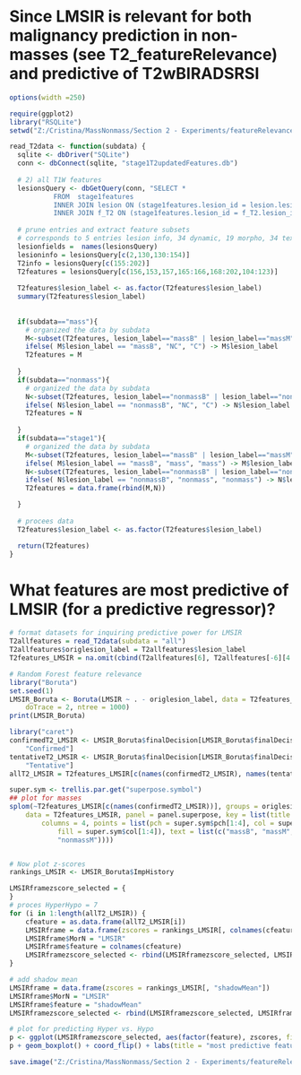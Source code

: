Since LMSIR is relevant for both malignancy prediction in non-masses (see T2_featureRelevance) and predictive of T2wBIRADSRSI
======
```r
options(width =250)
```

```r
require(ggplot2)
library("RSQLite")
setwd("Z:/Cristina/MassNonmass/Section 2 - Experiments/featureRelevance")
```

```r
read_T2data <- function(subdata) {
  sqlite <- dbDriver("SQLite")
  conn <- dbConnect(sqlite, "stage1T2updatedFeatures.db")
  
  # 2) all T1W features
  lesionsQuery <- dbGetQuery(conn, "SELECT *
           FROM  stage1features
           INNER JOIN lesion ON (stage1features.lesion_id = lesion.lesion_id)
           INNER JOIN f_T2 ON (stage1features.lesion_id = f_T2.lesion_id)")
  
  # prune entries and extract feature subsets
  # corresponds to 5 entries lesion info, 34 dynamic, 19 morpho, 34 texture fueatures
  lesionfields =  names(lesionsQuery)
  lesioninfo = lesionsQuery[c(2,130,130:154)]
  T2info = lesionsQuery[c(155:202)]
  T2features = lesionsQuery[c(156,153,157,165:166,168:202,104:123)]
  
  T2features$lesion_label <- as.factor(T2features$lesion_label)
  summary(T2features$lesion_label)
 
    
  if(subdata=="mass"){
    # organized the data by subdata
    M<-subset(T2features, lesion_label=="massB" | lesion_label=="massM")
    ifelse( M$lesion_label == "massB", "NC", "C") -> M$lesion_label
    T2features = M
    
  }
  if(subdata=="nonmass"){
    # organized the data by subdata
    N<-subset(T2features, lesion_label=="nonmassB" | lesion_label=="nonmassM")
    ifelse( N$lesion_label == "nonmassB", "NC", "C") -> N$lesion_label
    T2features = N
    
  }
  if(subdata=="stage1"){
    # organized the data by subdata
    M<-subset(T2features, lesion_label=="massB" | lesion_label=="massM")
    ifelse( M$lesion_label == "massB", "mass", "mass") -> M$lesion_label
    N<-subset(T2features, lesion_label=="nonmassB" | lesion_label=="nonmassM")
    ifelse( N$lesion_label == "nonmassB", "nonmass", "nonmass") -> N$lesion_label
    T2features = data.frame(rbind(M,N)) 

  }
  
  # procees data
  T2features$lesion_label <- as.factor(T2features$lesion_label)

  return(T2features)
}

```


What features are most predictive of LMSIR (for a predictive regressor)?
==================
```r
# format datasets for inquiring predictive power for LMSIR
T2allfeatures = read_T2data(subdata = "all")
T2allfeatures$origlesion_label = T2allfeatures$lesion_label
T2features_LMSIR = na.omit(cbind(T2allfeatures[6], T2allfeatures[-6][4:ncol(T2allfeatures)-1]))

# Random Forest feature relevance
library("Boruta")
set.seed(1)
LMSIR_Boruta <- Boruta(LMSIR ~ . - origlesion_label, data = T2features_LMSIR, 
    doTrace = 2, ntree = 1000)
print(LMSIR_Boruta)

library("caret")
confirmedT2_LMSIR <- LMSIR_Boruta$finalDecision[LMSIR_Boruta$finalDecision == 
    "Confirmed"]
tentativeT2_LMSIR <- LMSIR_Boruta$finalDecision[LMSIR_Boruta$finalDecision == 
    "Tentative"]
allT2_LMSIR = T2features_LMSIR[c(names(confirmedT2_LMSIR), names(tentativeT2_LMSIR))]

super.sym <- trellis.par.get("superpose.symbol")
## plot for masses
splom(~T2features_LMSIR[c(names(confirmedT2_LMSIR))], groups = origlesion_label, 
    data = T2features_LMSIR, panel = panel.superpose, key = list(title = "T2 relevant LMSIR features", 
        columns = 4, points = list(pch = super.sym$pch[1:4], col = super.sym$col[1:4], 
            fill = super.sym$col[1:4]), text = list(c("massB", "massM", "nonmassB", 
            "nonmassM"))))


# Now plot z-scores
rankings_LMSIR <- LMSIR_Boruta$ImpHistory

LMSIRframezscore_selected = {
}
# proces HyperHypo = 7
for (i in 1:length(allT2_LMSIR)) {
    cfeature = as.data.frame(allT2_LMSIR[i])
    LMSIRframe = data.frame(zscores = rankings_LMSIR[, colnames(cfeature)])
    LMSIRframe$MorN = "LMSIR"
    LMSIRframe$feature = colnames(cfeature)
    LMSIRframezscore_selected <- rbind(LMSIRframezscore_selected, LMSIRframe)
}

# add shadow mean
LMSIRframe = data.frame(zscores = rankings_LMSIR[, "shadowMean"])
LMSIRframe$MorN = "LMSIR"
LMSIRframe$feature = "shadowMean"
LMSIRframezscore_selected <- rbind(LMSIRframezscore_selected, LMSIRframe)

# plot for predicting Hyper vs. Hypo
p <- ggplot(LMSIRframezscore_selected, aes(factor(feature), zscores, fill = factor(MorN)))
p + geom_boxplot() + coord_flip() + labs(title = "most predictive features for LMSIR")

```

```r
save.image("Z:/Cristina/MassNonmass/Section 2 - Experiments/featureRelevance/Rdata/T2_featurespred_LMSIR.RData")
```

